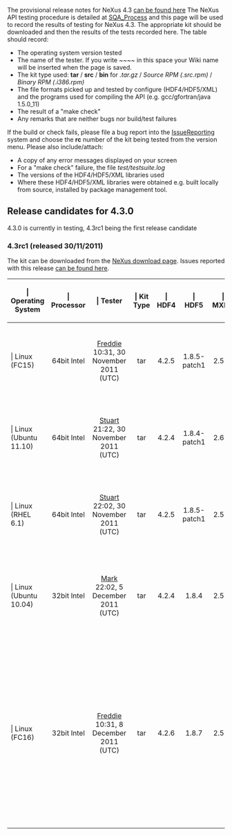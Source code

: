The provisional release notes for NeXus 4.3 [[Nexus 43 Release Notes|can be found here]]
The NeXus API testing procedure is detailed at [[SQA_Process]] and this page will be used to record the results of testing for NeXus 4.3. The appropriate kit should be downloaded and then the results of the tests recorded here. The table should record:
* The operating system version tested
* The name of the tester. If you write <nowiki>~~~~</nowiki> in this space your Wiki name will be inserted when the page is saved.
* The kit type used: '''tar''' / '''src''' / '''bin'''   for   ''.tar.gz''  /  ''Source RPM (.src.rpm)''  /  ''Binary RPM (.i386.rpm)''
* The file formats picked up and tested by configure (HDF4/HDF5/XML) and the programs used for compiling the API (e.g. gcc/gfortran/java 1.5.0_11)
* The result of a "make check"
* Any remarks that are neither bugs nor build/test failures 

If the build or check fails, please file a bug report into the [[IssueReporting]] system and choose the '''rc''' number of the kit being tested from the version menu. Please also include/attach:
* A copy of any error messages displayed on your screen
* For a "make check" failure, the file ''test/testsuite.log''
* The versions of the HDF4/HDF5/XML libraries used
* Where these HDF4/HDF5/XML libraries were obtained e.g. built locally from source, installed by <whatever> package management tool. 

== Release candidates for 4.3.0 ==

4.3.0 is currently in testing, 4.3rc1 being the first release candidate
 
=== 4.3rc1 (released 30/11/2011) ===

The kit can be downloaded from the [http://download.nexusformat.org/kits/nx43testing.shtml NeXus download page]. Issues reported with this release [http://trac.nexusformat.org/code/query?status=new&status=assigned&status=reopened&status=closed&version=4.3.0-rc1&order=priority can be found here].

{| {{Tablestyle}}
|-
! {{Headcellstyle}} | Operating System
! {{Headcellstyle}} | Processor
! {{Headcellstyle}} | Tester
! {{Headcellstyle}} | Kit Type
! {{Headcellstyle}} | HDF4
! {{Headcellstyle}} | HDF5
! {{Headcellstyle}} | MXML
! {{Headcellstyle}} | "make check"
! {{Headcellstyle}} | Remarks
|-
! {{Headcellstyle}} | Linux (FC15)
| align="center" | 64bit Intel
| align="center" | [[User:Freddie Akeroyd|Freddie]] 10:31, 30 November 2011 (UTC)
| align="center" | tar
| align="center" | 4.2.5
| align="center" | 1.8.5-patch1
| align="center" | 2.5-6
| align="center" | 28 tests successful.  7 skipped (3/IDL, 3/FORTRAN, and Python+HDF4)
| align="center" | gcc, g++, python
|-
! {{Headcellstyle}} | Linux (Ubuntu 11.10)
| align="center" | 64bit Intel
| align="center" | [[User:Stuart Campbell|Stuart]] 21:22, 30 November 2011 (UTC)
| align="center" | tar
| align="center" | 4.2.4
| align="center" | 1.8.4-patch1
| align="center" | 2.6-2
| align="center" | 28 tests successful.  7 skipped (3/IDL, 3/FORTRAN, and Python+HDF4)
| align="center" | gcc, g++, python
|-
! {{Headcellstyle}} | Linux (RHEL 6.1)
| align="center" | 64bit Intel
| align="center" | [[User:Stuart Campbell|Stuart]] 22:02, 30 November 2011 (UTC)
| align="center" | tar
| align="center" | 4.2.5
| align="center" | 1.8.5-patch1
| align="center" | 2.5-5
| align="center" | 28 tests successful.  7 skipped (3/IDL, 3/FORTRAN, and Python+HDF4)
| align="center" | gcc, g++, python
|-
! {{Headcellstyle}} | Linux (Ubuntu 10.04)
| align="center" | 32bit Intel
| align="center" | [[User:Mark Koennecke|Mark]] 22:02, 5 December 2011 (UTC)
| align="center" | tar
| align="center" | 4.2.4
| align="center" | 1.8.4
| align="center" | 2.5-5
| align="center" | 28 tests successful. 3 failed  7 skipped (3/IDL, 3/FORTRAN, and Python+HDF4)
| align="center" | gcc, g++, python
|-
! {{Headcellstyle}} | Linux (FC16)
| align="center" | 32bit Intel
| align="center" | [[User:Freddie Akeroyd|Freddie]] 10:31, 8 December 2011 (UTC)
| align="center" | tar
| align="center" | 4.2.6
| align="center" | 1.8.7
| align="center" | 2.5-6
| align="center" | With optimisation enabled, 28 tests run.  7 skipped (3/IDL, 3/FORTRAN, and Python+HDF4)
With optimisation disabled, 28 tests run. 3 failed (HDF5 C and C++). 7 skipped (3/IDL, 3/FORTRAN, and Python+HDF4)
| align="center" | gcc, g++, python
|}